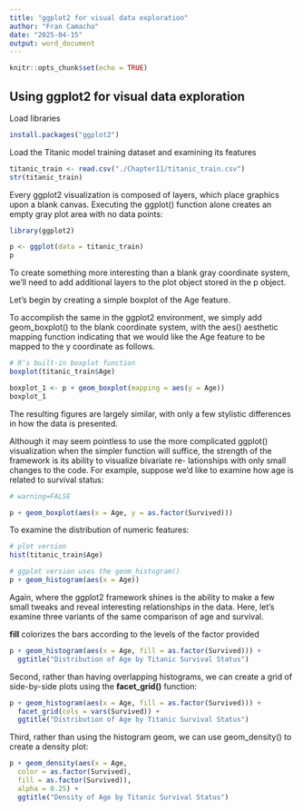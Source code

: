 ```yaml
---
title: "ggplot2 for visual data exploration"
author: "Fran Camacho"
date: "2025-04-15"
output: word_document
---
```


```r
knitr::opts_chunk$set(echo = TRUE)
```

## Using ggplot2 for visual data exploration

Load libraries

```r
install.packages("ggplot2")
```



Load the Titanic model training dataset and examining its features

```r
titanic_train <- read.csv("./Chapter11/titanic_train.csv")
str(titanic_train)
```

Every ggplot2 visualization is composed of layers, which place graphics upon a blank canvas.
Executing the ggplot() function alone creates an empty gray plot area with no data points:

```r
library(ggplot2)

p <- ggplot(data = titanic_train)
p
```

To create something more interesting than a blank gray coordinate system, we’ll need to add
additional layers to the plot object stored in the p object.

Let’s begin by creating a simple boxplot of the Age feature.

To accomplish the same in the ggplot2 environment, we simply add geom_boxplot() to the blank
coordinate system, with the aes() aesthetic mapping function indicating that we would like the
Age feature to be mapped to the y coordinate as follows.

```r
# R’s built-in boxplot function
boxplot(titanic_train$Age)

boxplot_1 <- p + geom_boxplot(mapping = aes(y = Age))
boxplot_1
```


The resulting figures are largely similar, with only a few stylistic differences in how the data is presented.

Although it may seem pointless to use the more complicated ggplot() visualization when the
simpler function will suffice, the strength of the framework is its ability to visualize bivariate re-
lationships with only small changes to the code. For example, suppose we’d like to examine how
age is related to survival status:

```r
# warning=FALSE

p + geom_boxplot(aes(x = Age, y = as.factor(Survived)))
```

To examine the distribution of numeric features:

```r
# plot version
hist(titanic_train$Age)

# ggplot version uses the geom_histogram()
p + geom_histogram(aes(x = Age))
```

Again, where the ggplot2 framework shines is the ability to make a few small tweaks and reveal
interesting relationships in the data. Here, let’s examine three variants of the same comparison
of age and survival.

**fill** colorizes the bars according to the levels of the factor provided

```r
p + geom_histogram(aes(x = Age, fill = as.factor(Survived))) +
  ggtitle("Distribution of Age by Titanic Survival Status")
```

Second, rather than having overlapping histograms, we can create a grid of side-by-side plots
using the **facet_grid()** function:

```r
p + geom_histogram(aes(x = Age, fill = as.factor(Survived))) +
  facet_grid(cols = vars(Survived)) +
  ggtitle("Distribution of Age by Titanic Survival Status")
```

Third, rather than using the histogram geom, we can use geom_density() to create a density plot:

```r
p + geom_density(aes(x = Age,
  color = as.factor(Survived),
  fill = as.factor(Survived)),
  alpha = 0.25) +
  ggtitle("Density of Age by Titanic Survival Status")
```



```r

```




